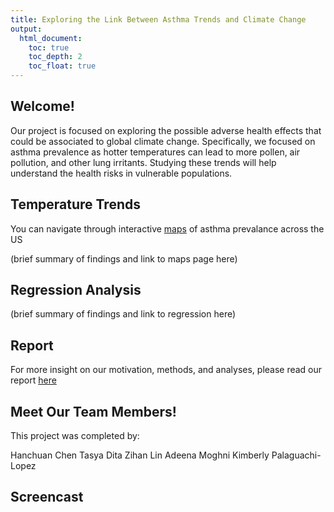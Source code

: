 ```yaml
---
title: Exploring the Link Between Asthma Trends and Climate Change
output: 
  html_document:
    toc: true
    toc_depth: 2
    toc_float: true
---
```


## Welcome!

Our project is focused on exploring the possible adverse health effects that could be associated to global climate change.  Specifically, we focused on asthma prevalence as hotter temperatures can lead to more pollen, air pollution, and other lung irritants. Studying these trends will help understand the health risks in vulnerable populations.


## Temperature Trends

You can navigate through interactive [maps](https://klopez67.shinyapps.io/final_draft/) of asthma prevalance across the US

(brief summary of findings and link to maps page here)

## Regression Analysis

(brief summary of findings and link to regression here)

## Report

For more insight on our motivation, methods, and analyses, please read our report [here](final_report.html)

## Meet Our Team Members!

This project was completed by:

Hanchuan Chen
Tasya Dita 
Zihan Lin
Adeena Moghni
Kimberly Palaguachi-Lopez

## Screencast


